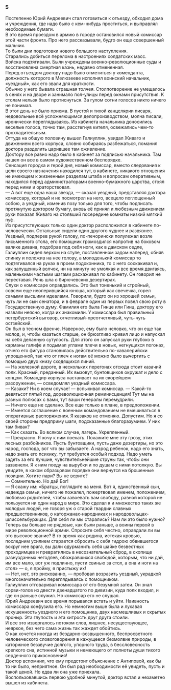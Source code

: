 ### 5 {-}

Постепенно Юрий Андреевич стал готовиться к отъезду, обходил дома и учреждения, где надо было с кем-нибудь проститься, и выправлял необходимые бумаги.<br/> В это время проездом в армию в городе остановился новый комиссар этой части фронта. Про него рассказывали, будто он еще совершенный мальчик.<br/> То были дни подготовки нового большого наступления.<br/> Старались добиться перелома в настроениях солдатских масс.<br/> Войска подтягивали. Были учреждены военно-революционные суды и восстановлена смертная казнь, недавно отмененная.<br/> Перед отъездом доктору надо было отметиться у коменданта, должность которого в Мелюзееве исполнял воинский начальник, «уездный», как его звали для краткости.<br/> Обычно у него бывала страшная толчея. Столпотворение не умещалось в сенях и на дворе и занимало пол-улицы перед окнами присутствия. К столам нельзя было протиснуться. За гулом сотни голосов никто ничего не понимал.<br/> В этот день не было приема. В пустой и тихой канцелярии писаря, недовольные всё усложняющимся делопроизводством, молча писали, иронически переглядываясь. Из кабинета начальника доносились веселые голоса, точно там, расстегнув кителя, освежались чем-то прохладительным.<br/> Оттуда на общую половину вышел Галиуллин, увидал Живаго и движением всего корпуса, словно собираясь разбежаться, поманил доктора разделить царившее там оживление.<br/> Доктору все равно надо было в кабинет за подписью начальника. Там нашел он все в самом художественном беспорядке.<br/> Сенсация городка и герой дня, новый комиссар, вместо следования к цели своего назначения находился тут, в кабинете, никакого отношения не имеющем к жизненным разделам штаба и вопросам оперативным, находился перед администраторами военно-бумажного царства, стоял перед ними и ораторствовал.<br/> — А вот еще одна наша звезда, — сказал уездный, представляя доктора комиссару, который и не посмотрел на него, всецело поглощенный собою, а уездный, изменив позу только для того, чтобы подписать протянутую доктором бумагу, вновь её принял и любезным движением руки показал Живаго на стоявший посередине комнаты низкий мягкий пуф.<br/> Из присутствующих только один доктор расположился в кабинете по-человечески. Остальные сидели один другого чуднее и развязнее. Уездный, подперев рукой голову, по-печорински полулежал возле письменного стола, его помощник громоздился напротив на боковом валике дивана, подобрав под себя ноги, как в дамском седле, Галиуллин сидел верхом на стуле, поставленном задом наперед, обняв спинку и положив на нее голову, а молоденький комиссар то подтягивался на руках в проем подоконника, то с него соскакивал и, как запущенный волчок, ни на минуту не умолкая и все время двигаясь, маленькими частыми шагами расхаживал по кабинету. Он говорил не переставая. Речь шла о бирючевских дезертирах.<br/> Слухи о комиссаре оправдались. Это был тоненький и стройный, совсем еще неоперившийся юноша, который как свечечка, горел самыми высшими идеалами. Говорили, будто он из хорошей семьи, чуть ли не сын сенатора, и в феврале один из первых повел свою роту в Государственную думу. Фамилия его была Гинце или Гинц, доктору его назвали неясно, когда их знакомили. У комиссара был правильный петербургский выговор, отчетливый-преотчетливый, чуть-чуть остзейский.<br/> Он был в тесном френче. Наверное, ему было неловко, что он еще так молод, и, чтобы казаться старше, он брюзгливо кривил лицо и напускал на себя деланную сутулость. Для этого он запускал руки глубоко в карманы галифе и подымал углами плечи в новых, негнущихся погонах, отчего его фигура становилась действительно по-кавалерийски упрощенной, так что от плеч к ногам её можно было вычертить с помощью двух книзу сходящихся линий.<br/> — На железной дороге, в нескольких перегонах отсюда стоит казачий полк. Красный, преданный. Их вызовут, бунтовщиков окружат и дело с концом. Командир корпуса настаивает на их скорейшем разоружении, — осведомлял уездный комиссара.<br/> — Казаки? Ни в коем случае! — вспыхивал комиссар. — Какой-то девятьсот пятый год, дореволюционная реминисценция! Тут мы на разных полюсах с вами, тут ваши генералы перемудрили.<br/> — Ничего еще не сделано. Все еще только в плане, в предположении.<br/> — Имеется соглашение с военным командованием не вмешиваться в оперативные распоряжения. Я казаков не отменяю. Допустим. Но я со своей стороны предприму шаги, подсказанные благоразумием. У них там бивак?<br/> — Как сказать. Во всяком случае, лагерь. Укрепленный.<br/> — Прекрасно. Я хочу к ним поехать. Покажите мне эту грозу, этих лесных разбойников. Пусть бунтовщики, пусть даже дезертиры, но это народ, господа, вот что вы забываете. А народ ребенок, надо его знать, надо знать его психику, тут требуется особый подход. Надо уметь задеть за его лучшие, чувствительнейшие струны так, чтобы они зазвенели. Я к ним поеду на вырубки и по душам с ними потолкую. Вы увидите, в каком образцовом порядке они вернутся на брошенные позиции. Хотите пари? Вы не верите?<br/> — Сомнительно. Но дай Бог!<br/> — Я скажу им: «Братцы, поглядите на меня. Вот я, единственный сын, надежда семьи, ничего не пожалел, пожертвовал именем, положением, любовью родителей, чтобы завоевать вам свободу, равной которой не пользуется ни один народ в мире. Это сделал я и множество таких же молодых людей, не говоря уж о старой гвардии славных предшественников, о каторжанах-народниках и народовольцах-шлиссельбуржцах. Для себя ли мы старались? Нам ли это было нужно? Теперь вы больше не рядовые, как были раньше, а воины первой в мире революционной армии. Спросите себя честно, оправдали ли вы это высокое звание? В то время как родина, истекая кровью, последним усилием старается сбросить с себя гидрою обвившегося вокруг нее врага, вы дали одурманить себя шайке безвестных проходимцев и превратились в несознательный сброд, в скопище разнузданных негодяев, обожравшихся свободой, которым, что ни дай, им все мало, вот уж подлинно, пусти свинью за стол, а она и ноги на стол» — о, я пройму, я пристыжу их!<br/> — Нет, нет, это рискованно, — пробовал возразить уездный, украдкой многозначительно переглядываясь с помощником.<br/> Галиуллин отговаривал комиссара от его безумной затеи. Он знал сорви-голов из двести двенадцатого по дивизии, куда полк входил, и где он раньше служил. Но комиссар его не слушал.<br/> Юрий Андреевич все время порывался встать и уйти. Наивность комиссара конфузила его. Но немногим выше была и лукавая искушенность уездного и его помощника, двух насмешливых и скрытых проныр. Эта глупость и эта хитрость друг друга стоили.<br/> И все это извергалось потоком слов, лишнее, несуществующее, неяркое, без чего сама жизнь так жаждет обойтись.<br/> О как хочется иногда из бездарно-возвышенного, беспросветного человеческого словоговорения в кажущееся безмолвие природы, в каторжное беззвучие долгого, упорного труда, в бессловесность крепкого сна, истинной музыки и немеющего от полноты души тихого сердечного прикосновения!<br/> Доктор вспомнил, что ему предстоит объяснение с Антиповой, как бы то ни было, неприятное. Он был рад необходимости её увидеть, пусть и такой ценой. Но едва ли она уже приехала.<br/> Воспользовавшись первою удобной минутой, доктор встал и незаметно вышел из кабинета.

